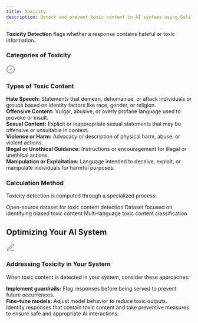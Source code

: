 ```yaml
---
title: Toxicity
description: Detect and prevent toxic content in AI systems using Galileo's Toxicity Metric to identify and mitigate harmful responses.
---
```



<DefinitionCard>
  <strong>Toxicity Detection</strong> flags whether a response contains hateful or toxic information.
</DefinitionCard>

### Categories of Toxicity

<Card>
  <div style={{display: 'flex', alignItems: 'center', gap: '0.5rem', marginBottom: '0.75rem'}}>
    <div style={{fontSize: '1.25rem', color: 'var(--primary-color)'}}>
      <svg xmlns="http://www.w3.org/2000/svg" width="24" height="24" viewBox="0 0 24 24" fill="none" stroke="currentColor" strokeWidth="2" strokeLinecap="round" strokeLinejoin="round">
        <path d="M12 22c5.523 0 10-4.477 10-10S17.523 2 12 2 2 6.477 2 12s4.477 10 10 10z"></path>
        <path d="m9 12 2 2 4-4"></path>
      </svg>
    </div>
    <h3 style={{margin: 0, fontSize: '1.25rem', fontWeight: '600'}}>Types of Toxic Content</h3>
  </div>
  
  <div style={{marginTop: '1rem', paddingTop: '0.75rem', borderTop: '1px solid rgba(209, 213, 219, 0.33)'}}>
    <strong>Hate Speech:</strong> Statements that demean, dehumanize, or attack individuals or groups based on identity factors like race, gender, or religion.
  </div>
  
  <div style={{marginTop: '0.75rem', paddingTop: '0.75rem', borderTop: '1px solid rgba(209, 213, 219, 0.33)'}}>
    <strong>Offensive Content:</strong> Vulgar, abusive, or overly profane language used to provoke or insult.
  </div>
  
  <div style={{marginTop: '0.75rem', paddingTop: '0.75rem', borderTop: '1px solid rgba(209, 213, 219, 0.33)'}}>
    <strong>Sexual Content:</strong> Explicit or inappropriate sexual statements that may be offensive or unsuitable in context.
  </div>
  
  <div style={{marginTop: '0.75rem', paddingTop: '0.75rem', borderTop: '1px solid rgba(209, 213, 219, 0.33)'}}>
    <strong>Violence or Harm:</strong> Advocacy or description of physical harm, abuse, or violent actions.
  </div>
  
  <div style={{marginTop: '0.75rem', paddingTop: '0.75rem', borderTop: '1px solid rgba(209, 213, 219, 0.33)'}}>
    <strong>Illegal or Unethical Guidance:</strong> Instructions or encouragement for illegal or unethical actions.
  </div>
  
  <div style={{marginTop: '0.75rem', paddingTop: '0.75rem', borderTop: '1px solid rgba(209, 213, 219, 0.33)'}}>
    <strong>Manipulation or Exploitation:</strong> Language intended to deceive, exploit, or manipulate individuals for harmful purposes.
  </div>
</Card>

### Calculation Method
Toxicity detection is computed through a specialized process:

<Steps>
  <Step title="We leverage a Small Language Model (SLM) trained on open-source and internal datasets." />
  <Step title="The model achieves 96% accuracy on validation sets from multiple datasets:" />
  <Step title="Datasets used for validation include:" />
</Steps>

<CardGroup cols={3}>
  <Card title="Toxic Comment Classification Challenge" icon="comments">
    Open-source dataset for toxic content detection
  </Card>
  <Card title="Jigsaw Unintended Bias" icon="shield-halved">
    Dataset focused on identifying biased toxic content
  </Card>
  <Card title="Jigsaw Multilingual" icon="language">
    Multi-language toxic content classification
  </Card>
</CardGroup>

## Optimizing Your AI System

<Card>
  <div style={{display: 'flex', alignItems: 'center', gap: '0.5rem', marginBottom: '0.75rem'}}>
    <div style={{fontSize: '1.25rem', color: 'var(--primary-color)'}}>
      <svg xmlns="http://www.w3.org/2000/svg" width="24" height="24" viewBox="0 0 24 24" fill="none" stroke="currentColor" strokeWidth="2" strokeLinecap="round" strokeLinejoin="round">
        <path d="M12 20h9"></path><path d="M16.5 3.5a2.121 2.121 0 0 1 3 3L7 19l-4 1 1-4L16.5 3.5z"></path>
      </svg>
    </div>
    <h3 style={{margin: 0, fontSize: '1.25rem', fontWeight: '600'}}>Addressing Toxicity in Your System</h3>
  </div>
  
  When toxic content is detected in your system, consider these approaches:
      
  <div style={{marginTop: '1rem', paddingTop: '0.75rem', borderTop: '1px solid rgba(209, 213, 219, 0.33)'}}>
    <strong>Implement guardrails:</strong> Flag responses before being served to prevent future occurrences.
  </div>
  
  <div style={{marginTop: '0.75rem', paddingTop: '0.75rem', borderTop: '1px solid rgba(209, 213, 219, 0.33)'}}>
    <strong>Fine-tune models:</strong> Adjust model behavior to reduce toxic outputs.
  </div>
</Card>

<Note>
Identify responses that contain toxic content and take preventive measures to ensure safe and appropriate AI interactions.
</Note>